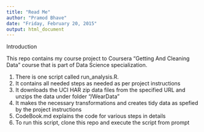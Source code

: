 ```yaml
---
title: "Read Me"
author: "Pramod Bhave"
date: "Friday, February 20, 2015"
output: html_document
---
```


Introduction

This repo contains my course project to Coursera "Getting And Cleaning Data" course that is part of Data Science specialization.

1. There is one script called run_analysis.R. 
2. It contains all needed steps as needed as per project instructions
3. It downloads the UCI HAR zip data files from the specified URL and unzips the data under folder "/WearData"
4. It makes the necessary transformations and creates tidy data as spefied by the project instructions
5. CodeBook.md explains the code for various steps in details
6. To run this script, clone this repo and execute the script from prompt


